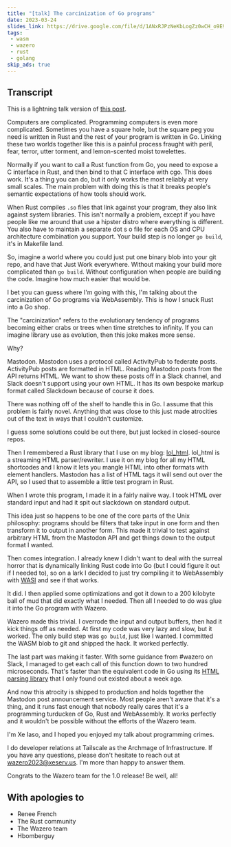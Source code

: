 ```yaml
---
title: "[talk] The carcinization of Go programs"
date: 2023-03-24
slides_link: https://drive.google.com/file/d/1ANxRJPzNeKbLogZz0wCH_o9E9jNLypja/view?usp=sharing
tags:
 - wasm
 - wazero
 - rust
 - golang
skip_ads: true
---
```


<xeblog-talk-warning></xeblog-talk-warning>

<xeblog-video path="talks/2023/wazero-lightning"></xeblog-video>

## Transcript

<XeblogConv standalone name="Cadey" mood="enby">This is a lightning
talk version of [this
post](https://xeiaso.net/blog/carcinization-golang).</XeblogConv>

<XeblogSlide name="2023/wazero-lightning/01" essential></XeblogSlide>

Computers are complicated. Programming computers is even more
complicated. Sometimes you have a square hole, but the square peg you
need is written in Rust and the rest of your program is written in Go.
Linking these two worlds together like this is a painful process
fraught with peril, fear, terror, utter torment, and lemon-scented
moist towelettes.

<XeblogSlide name="2023/wazero-lightning/02"></XeblogSlide>

Normally if you want to call a Rust function from Go, you need to
expose a C interface in Rust, and then bind to that C interface with
cgo. This does work. It's a thing you can do, but it only works the
most reliably at very small scales. The main problem with doing this
is that it breaks people's semantic expectations of how tools should
work.

<XeblogSlide name="2023/wazero-lightning/03"></XeblogSlide>

When Rust compiles `.so` files that link against your program, they
also link against system libraries. This isn't normally a problem,
except if you have people like me around that use a hipster distro
where everything is different. You also have to maintain a separate
dot s o file for each OS and CPU architecture combination you support.
Your build step is no longer `go build`, it's in Makefile land.

<XeblogSlide name="2023/wazero-lightning/04"></XeblogSlide>

So, imagine a world where you could just put one binary blob into your
git repo, and have that Just Work everywhere. Without making your
build more complicated than `go build`. Without configuration when
people are building the code. Imagine how much easier that would be.

<XeblogSlide name="2023/wazero-lightning/05"></XeblogSlide>

I bet you can guess where I'm going with this, I'm talking about the
carcinization of Go programs via WebAssembly. This is how I snuck Rust
into a Go shop.

<XeblogConv name="Mara" mood="hacker">The "carcinization" refers to
the evolutionary tendency of programs becoming either crabs or trees
when time stretches to infinity. If you can imagine library use as
evolution, then this joke makes more sense.</XeblogConv>

<XeblogSlide name="2023/wazero-lightning/06"></XeblogSlide>

Why?

<XeblogSlide name="2023/wazero-lightning/07"></XeblogSlide>

Mastodon. Mastodon uses a protocol called ActivityPub to federate
posts. ActivityPub posts are formatted in HTML. Reading Mastodon posts
from the API returns HTML. We want to show these posts off in a Slack
channel, and Slack doesn't support using your own HTML. It has its own
bespoke markup format called Slackdown because of course it does.

<XeblogSlide name="2023/wazero-lightning/08"></XeblogSlide>

There was nothing off of the shelf to handle this in Go. I assume that
this problem is fairly novel. Anything that was close to this just
made atrocities out of the text in ways that I couldn't customize.

<XeblogConv name="Aoi" mood="wut">I guess some solutions could be out
there, but just locked in closed-source repos.</XeblogConv>

<XeblogSlide name="2023/wazero-lightning/09"></XeblogSlide>

Then I remembered a Rust library that I use on my blog:
[lol_html](https://docs.rs/lol_html/latest/lol_html/). lol_html is a
streaming HTML parser/rewriter. I use it on my blog for all my HTML
shortcodes and I know it lets you mangle HTML into other formats with
element handlers. Mastodon has a list of HTML tags it will send out
over the API, so I used that to assemble a little test program in
Rust.

<XeblogSlide name="2023/wazero-lightning/10"></XeblogSlide>

When I wrote this program, I made it in a fairly naiive way. I took
HTML over standard input and had it spit out slackdown on standard
output. 

This idea just so happens to be one of the core parts of the Unix
philosophy: programs should be filters that take input in one form and
then transform it to output in another form. This made it trivial to
test against arbitrary HTML from the Mastodon API and get things down
to the output format I wanted.

<XeblogSlide name="2023/wazero-lightning/11"></XeblogSlide>

Then comes integration. I already knew I didn't want to deal with the
surreal horror that is dynamically linking Rust code into Go (but I
could figure it out if I needed to), so on a lark I decided to just
try compiling it to WebAssembly with [WASI](https://wasi.dev) and see
if that works.

<XeblogSlide name="2023/wazero-lightning/12"></XeblogSlide>

It did. I then applied some optimizations and got it down to a 200
kilobyte ball of mud that did exactly what I needed. Then all I needed
to do was glue it into the Go program with Wazero.

<XeblogSlide name="2023/wazero-lightning/13"></XeblogSlide>

Wazero made this trivial. I overrode the input and output buffers,
then had it kick things off as needed. At first my code was very lazy
and slow, but it worked. The only build step was `go build`, just like
I wanted. I committed the WASM blob to git and shipped the hack. It
worked perfectly.

<XeblogSlide name="2023/wazero-lightning/14"></XeblogSlide>

The last part was making it faster. With some guidance from #wazero on
Slack, I managed to get each call of this function down to two hundred
microseconds. That's faster than the equivalent code in Go using its
[HTML parsing library](https://pkg.go.dev/golang.org/x/net/html) that
I only found out existed about a week ago.

<XeblogSlide name="2023/wazero-lightning/15"></XeblogSlide>

And now this atrocity is shipped to production and holds together the
Mastodon post announcement service. Most people aren't aware that it's
a thing, and it runs fast enough that nobody really cares that it's a
programming turducken of Go, Rust and WebAssembly. It works perfectly 
and it wouldn't be possible without the efforts of the Wazero team.

<XeblogSlide name="2023/wazero-lightning/16" essential></XeblogSlide>

I'm Xe Iaso, and I hoped you enjoyed my talk about programming crimes.

I do developer relations at Tailscale as the Archmage of
Infrastructure. If you have any questions, please don't hesitate to
reach out at [wazero2023@xeserv.us](mailto:wazero2023@xeserv.us). I'm
more than happy to answer them.

Congrats to the Wazero team for the 1.0 release! Be well, all!

## With apologies to

- Renee French
- The Rust community
- The Wazero team
- Hbomberguy

